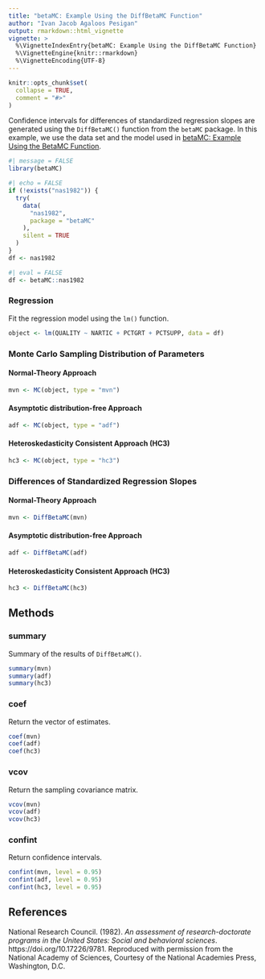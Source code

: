 ```yaml
---
title: "betaMC: Example Using the DiffBetaMC Function"
author: "Ivan Jacob Agaloos Pesigan"
output: rmarkdown::html_vignette
vignette: >
  %\VignetteIndexEntry{betaMC: Example Using the DiffBetaMC Function}
  %\VignetteEngine{knitr::rmarkdown}
  %\VignetteEncoding{UTF-8}
---
```


```r
knitr::opts_chunk$set(
  collapse = TRUE,
  comment = "#>"
)
```

Confidence intervals for
differences of standardized regression slopes
are generated using
the `DiffBetaMC()` function from the `betaMC` package.
In this example,
we use the data set and the model used in
[betaMC: Example Using the BetaMC Function](example_beta_mc.html).

```r
#| message = FALSE
library(betaMC)
```

```r
#| echo = FALSE
if (!exists("nas1982")) {
  try(
    data(
      "nas1982",
      package = "betaMC"
    ),
    silent = TRUE
  )
}
df <- nas1982
```

```r
#| eval = FALSE
df <- betaMC::nas1982
```

### Regression

Fit the regression model using the `lm()` function.

```r
object <- lm(QUALITY ~ NARTIC + PCTGRT + PCTSUPP, data = df)
```

### Monte Carlo Sampling Distribution of Parameters

#### Normal-Theory Approach

```r
mvn <- MC(object, type = "mvn")
```

#### Asymptotic distribution-free Approach

```r
adf <- MC(object, type = "adf")
```

#### Heteroskedasticity Consistent Approach (HC3)

```r
hc3 <- MC(object, type = "hc3")
```

### Differences of Standardized Regression Slopes

#### Normal-Theory Approach

```r
mvn <- DiffBetaMC(mvn)
```

#### Asymptotic distribution-free Approach

```r
adf <- DiffBetaMC(adf)
```

#### Heteroskedasticity Consistent Approach (HC3)

```r
hc3 <- DiffBetaMC(hc3)
```

## Methods

### summary

Summary of the results of `DiffBetaMC()`.

```r
summary(mvn)
summary(adf)
summary(hc3)
```

### coef

Return the vector of estimates.

```r
coef(mvn)
coef(adf)
coef(hc3)
```

### vcov

Return the sampling covariance matrix.

```r
vcov(mvn)
vcov(adf)
vcov(hc3)
```

### confint

Return confidence intervals.

```r
confint(mvn, level = 0.95)
confint(adf, level = 0.95)
confint(hc3, level = 0.95)
```

## References

National Research Council. (1982).
*An assessment of research-doctorate programs in the United States: Social and behavioral sciences*.
https://doi.org/10.17226/9781.
Reproduced with permission from the National Academy of Sciences,
Courtesy of the National Academies Press, Washington, D.C.
